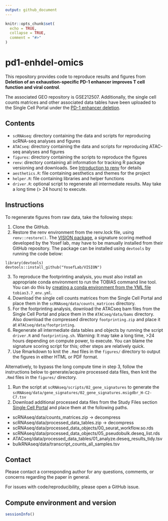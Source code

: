 ```yaml
---
output: github_document
---
```


<!-- README.md is generated from README.Rmd. Please edit that file -->

```r
knitr::opts_chunk$set(
  echo = TRUE, 
  collapse = TRUE,
  comment = "#>"
)
```

# pd1-enhdel-omics

<!-- badges: start -->
<!-- badges: end -->

This repository provides code to reproduce results and figures from **Deletion of an exhaustion-specific PD-1 enhancer improves T cell function and viral control**.

The associated GEO repository is GSE212507. Additionally, the single cell counts matrices and other associated data tables have been uploaded to the Single Cell Portal under the [PD-1 enhancer deletion](https://singlecell.broadinstitute.org/single_cell/study/SCP1772/pd-1-enhancer-deletion). 

## Contents

 - `scRNAseq`: directory containing the data and scripts for reproducing scRNA-seq analyses and figures
 - `ATACseq`: directory containing the data and scripts for reproducing ATAC-seq analyses and figures
 - `figures`: directory containing the scripts to reproduce the figures
 - `renv`: directory containing all information for tracking R package versioning and downloads. See [Introduction to renv](https://rstudio.github.io/renv/articles/renv.html) for details
 - `aesthetics.R`: file containing aesthetics and themes for the project
 - `helper.R`: file containing libraries and helper functions
 - `driver.R`: optional script to regenerate all intermediate results. May take a long time (> 24 hours) to execute. 
 
## Instructions

To regenerate figures from raw data, take the following steps: 

1. Clone the GitHub. 
2. Restore the renv environment from the renv.lock file, using `renv::restore()`. The [VISION package](https://github.com/YosefLab/VISION), a signature scoring method developed by the Yosef lab, may have to be manually installed from their GitHub repository. The package can be installed using `devtools` by running the code below: 

```
library(devtools)
devtools::install_github("YosefLab/VISION")
```

3. To reproduce the footprinting analysis, you must also install an appropriate conda environment to run the TOBIAS command line tool. You can do this by [creating a conda environment from the YML file](https://docs.conda.io/projects/conda/en/latest/user-guide/tasks/manage-environments.html#creating-an-environment-from-an-environment-yml-file) `tobias3.7_env.yml`. 
3. Download the single cell counts matrices from the Single Cell Portal and place them in the `scRNAseq/data/counts_matrices` directory. 
4. For the footprinting analysis, download the ATACseq bam files from the Single Cell Portal and place them in the `ATACseq/data/bams` directory. Also download the compressed directory `footprinting.zip` and place it at `ATACseq/data/footprinting`.
5. Regenerate all intermediate data tables and objects by running the script `driver.R` and `footprinting.sh`. Warning: It may take a long time, >24 hours depending on compute power, to execute. You can blame the signature scoring script for this; other steps are relatively quick. 
6. Use Rmarkdown to knit the `.Rmd` files in the `figures/` directory to output the figures in either HTML or PDF format. 

Alternatively, to bypass the long compute time in step 3, follow the instructions below to generate/acquire processed data files, then knit the `.Rmd` files in the `figures/` directory. 

1. Run the script at `scRNAseq/scripts/02_gene_signatures` to generate the `scRNAseq/data/gene_signatures/02_gene_signatures.msigdbr_H-C2-C7.tsv`
2. Download additional processed data files from the Study Files section [Single Cell Portal](https://singlecell.broadinstitute.org/single_cell/study/SCP1772/pd-1-enhancer-deletion#study-download) and place them at the following paths. 

* scRNAseq/data/counts_matrices.zip -> decompress
* scRNAseq/data/processed_data_tables.zip -> decompress
* scRNAseq/data/processed_data_objects/00_seurat_workflow.so.rds
* scRNAseq/data/processed_data_objects/05_pseudobulk.deseq_list.rds
* ATACseq/data/processed_data_tables/01_analyze.deseq_results_tidy.tsv
* bulkRNAseq/data/transcript_counts_all_samples.tsv

## Contact 

Please contact a corresponding author for any questions, comments, or concerns regarding the paper in general.

For issues with code/reproducibility, please open a GitHub issue. 

## Compute environment and version

```r
sessionInfo()
```

